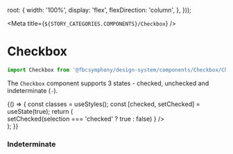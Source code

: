 
  root: {
    width: '100%',
    display: 'flex',
    flexDirection: 'column',
  },
}));

<Meta title={`${STORY_CATEGORIES.COMPONENTS}/Checkbox`} />

# Checkbox

```js
import Checkbox from '@fbcsymphony/design-system/components/Checkbox/Checkbox';
```

The `Checkbox` component supports 3 states - checked, unchecked and indeterminate (`-`).

<Preview>
  <Story name="Standard">
    {() => {
      const classes = useStyles();
      const [checked, setChecked] = useState(true);
      return (
        <div className={classes.root}>
          <Checkbox
            checked={checked}
            title="Option"
            onChange={selection =>
              setChecked(selection === 'checked' ? true : false)
            }
          />
        </div>
      );
    }}
  </Story>
</Preview>

### Indeterminate

<Preview>
  <Story name="Indeterminate">
    <Checkbox indeterminate={true} title="Option" />
  </Story>
</Preview>
